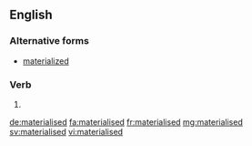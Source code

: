 ==English==

===Alternative forms===
* [[materialized]]

===Verb===
{{head|en|verb form}}

# {{en-past of|materialise}}

[[de:materialised]]
[[fa:materialised]]
[[fr:materialised]]
[[mg:materialised]]
[[sv:materialised]]
[[vi:materialised]]